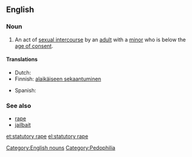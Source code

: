 ==English==
{{wikipedia}}

===Noun===
{{en-noun|head=[[statutory]] [[rape]]}}

# {{context|legal|lang=en}} An act of [[sexual intercourse]] by an [[adult]] with a [[minor]] who is below the [[age of consent]].

====Translations====
{{trans-top|sex with a minor}}
* Dutch: {{t-|nl|sex met minderjarige}}
* Finnish: [[alaikäiseen sekaantuminen]]
{{trans-mid}}
* Spanish: {{t+|es|estupro|m}}
{{trans-bottom}}

===See also===
* [[rape]]
* [[jailbait]]

[[Category:English nouns]]
[[Category:Pedophilia]]

[[et:statutory rape]]
[[el:statutory rape]]